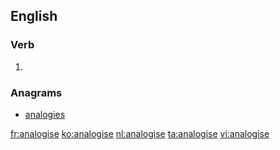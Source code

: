==English==

===Verb===
{{en-verb|analogis}}

# {{alternative spelling of|analogize|lang=en}}

===Anagrams===
* [[analogies#English|analogies]]

[[fr:analogise]]
[[ko:analogise]]
[[nl:analogise]]
[[ta:analogise]]
[[vi:analogise]]